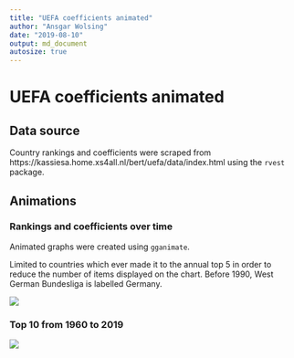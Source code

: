 ```yaml
---
title: "UEFA coefficients animated"
author: "Ansgar Wolsing"
date: "2019-08-10"
output: md_document
autosize: true
---
```


# UEFA coefficients animated

## Data source

Country rankings and coefficients were scraped from https://kassiesa.home.xs4all.nl/bert/uefa/data/index.html using the ``rvest`` package.

## Animations

### Rankings and coefficients over time

Animated graphs were created using ``gganimate``.

Limited to countries which ever made it to the annual top 5 in order to reduce the number of items displayed on the chart. Before 1990, West German Bundesliga is labelled Germany.

![](output/uefa_coefficients_ranks.gif)


### Top 10 from 1960 to 2019

![](output/uefa_coefficients_top10.gif)


